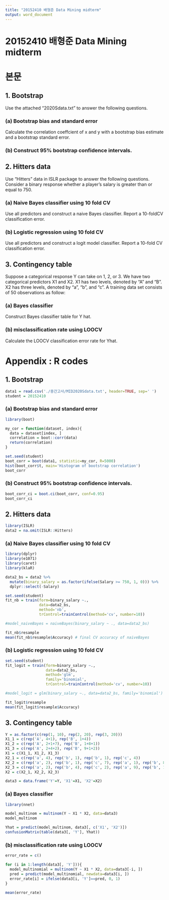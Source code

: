---
title: "20152410 배형준 Data Mining midterm"
output: word_document
---

# 20152410 배형준 Data Mining midterm

# 본문

## 1. Bootstrap
Use the attached "\MID2020Sdata.txt" to answer the following questions.




### (a) Bootstrap bias and standard error
Calculate the correlation coeffcient of x and y with a bootstrap bias estimate and a bootstrap standard error.




### (b) Construct 95% bootstrap confidence intervals.




## 2. Hitters data
Use "Hitters" data in ISLR package to answer the following questions. Consider a binary response whether a player's salary is greater than or equal to 750.




### (a) Naive Bayes classifier using 10 fold CV
Use all predictors and construct a naive Bayes classifier. Report a 10-foldCV classification error.




### (b) Logistic regression using 10 fold CV
Use all predictors and construct a logit model classifier. Report a 10-fold CV classification error.




## 3. Contingency table
Suppose a categorical response Y can take on 1, 2, or 3. We have two categorical predictors X1 and X2. X1 has two levels, denoted by "A" and "B". X2 has three levels, denoted by "a", "b", and "c". A training data set consists of 50 observations as follow:




### (a) Bayes classifier
Construct Bayes classifier table for Y hat.




### (b) misclassification rate using LOOCV
Calculate the LOOCV classification error rate for Yhat.




# Appendix : R codes

## 1. Bootstrap

```{r}
data1 = read.csv('./중간고사/MID2020Sdata.txt', header=TRUE, sep=' ')
student = 20152410
```

### (a) Bootstrap bias and standard error

```{r}
library(boot)

my_cor = function(dataset, index){
  data = dataset[index, ]
  correlation = boot::corr(data)
  return(correlation)
}

set.seed(student)
boot_corr = boot(data1, statistic=my_cor, R=5000)
hist(boot_corr$t, main='Histogram of bootstrap correlation')
boot_corr
```

### (b) Construct 95% bootstrap confidence intervals.

```{r}
boot_corr_ci = boot.ci(boot_corr, conf=0.95)
boot_corr_ci
```

## 2. Hitters data

```{r}
library(ISLR)
data2 = na.omit(ISLR::Hitters)
```

### (a) Naive Bayes classifier using 10 fold CV

```{r}
library(dplyr)
library(e1071)
library(caret)
library(klaR)

data2_bs = data2 %>%
  mutate(binary_salary = as.factor(ifelse(Salary >= 750, 1, 0))) %>% 
  dplyr::select(-Salary)

set.seed(student)
fit_nb = train(form=binary_salary ~.,
               data=data2_bs,
               method='nb',
               trControl=trainControl(method='cv', number=10))

#model_naiveBayes = naiveBayes(binary_salary ~ ., data=data2_bs)

fit_nb$resample
mean(fit_nb$resample$Accuracy) # final CV accuracy of naiveBayes
```

### (b) Logistic regression using 10 fold CV

```{r}
set.seed(student)
fit_logit = train(form=binary_salary ~.,
                  data=data2_bs,
                  method='glm',
                  family='binomial',
                  trControl=trainControl(method='cv', number=10))

#model_logit = glm(binary_salary ~., data=data2_bs, family='binomial')

fit_logit$resample
mean(fit_logit$resample$Accuracy)
```

## 3. Contingency table

```{r}
Y = as.factor(c(rep(1, 10), rep(2, 20), rep(3, 20)))
X1_1 = c(rep('A', 4+1), rep('B', 1+4))
X1_2 = c(rep('A', 2+1+7), rep('B', 1+8+1))
X1_3 = c(rep('A', 2+4+2), rep('B', 9+1+2))
X1 = c(X1_1, X1_2, X1_3)
X2_1 = c(rep('a', 4), rep('b', 1), rep('b', 1), rep('c', 4))
X2_2 = c(rep('a', 2), rep('b', 1), rep('c', 7), rep('a', 1), rep('b', 8), rep('c', 1))
X2_3 = c(rep('a', 2), rep('b', 4), rep('c', 2), rep('a', 9), rep('b', 1), rep('c', 2))
X2 = c(X2_1, X2_2, X2_3)

data3 = data.frame('Y'=Y, 'X1'=X1, 'X2'=X2)
```

### (a) Bayes classifier

```{r}
library(nnet)

model_multinom = multinom(Y ~ X1 * X2, data=data3)
model_multinom

Yhat = predict(model_multinom, data3[, c('X1', 'X2')])
confusionMatrix(table(data3[, 'Y'], Yhat))
```

### (b) misclassification rate using LOOCV

```{r}
error_rate = c()

for (i in 1:length(data3[, 'Y'])){
  model_multinomial = multinom(Y ~ X1 * X2, data=data3[-i, ])
  pred = predict(model_multinomial, newdata=data3[i, ])
  error_rate[i] = ifelse(data3[i, 'Y']==pred, 0, 1)
}

mean(error_rate)
```